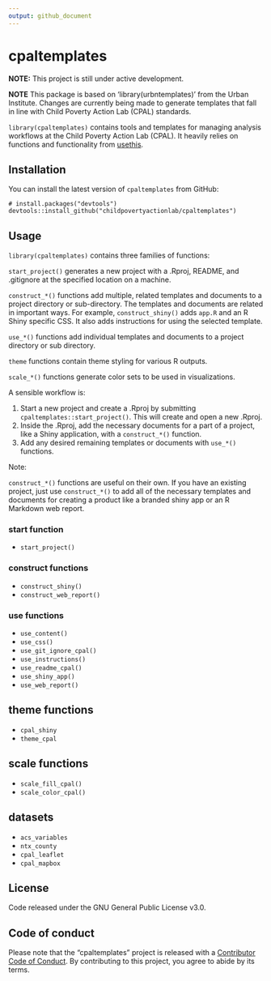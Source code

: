 ```yaml
---
output: github_document
---
```


# cpaltemplates

**NOTE:** This project is still under active development. 

**NOTE** This package is based on 'library(urbntemplates)' from the Urban Institute. Changes are currently being made to generate templates that fall in line with Child Poverty Action Lab (CPAL) standards.

`library(cpaltemplates)` contains tools and templates for managing analysis workflows at the Child Poverty Action Lab (CPAL). It heavily relies on functions and functionality from [usethis](https://github.com/r-lib/usethis).

## Installation

You can install the latest version of `cpaltemplates` from GitHub:

```
# install.packages("devtools")
devtools::install_github("childpovertyactionlab/cpaltemplates")
```

## Usage

`library(cpaltemplates)` contains three families of functions:

`start_project()` generates a new project with a .Rproj, README, and .gitignore at the specified location on a machine.

`construct_*()` functions add multiple, related templates and documents to a project directory or sub-directory. The templates and documents are related in important ways. For example, `construct_shiny()` adds `app.R` and an R Shiny specific CSS. It also adds instructions for using the selected template.  

`use_*()` functions add individual templates and documents to a project directory or sub directory.

`theme` functions contain theme styling for various R outputs.

`scale_*()` functions generate color sets to be used in visualizations.

A sensible workflow is:

1) Start a new project and create a .Rproj by submitting `cpaltemplates::start_project()`. This will create and open a new .Rproj. 
2) Inside the .Rproj, add the necessary documents for a part of a project, like a Shiny application, with a `construct_*()` function.
3) Add any desired remaining templates or documents with `use_*()` functions. 

Note:

`construct_*()` functions are useful on their own. If you have an existing project, just use `construct_*()` to add all of the necessary templates and documents for creating a product like a branded shiny app or an R Markdown web report. 

### start function

 * `start_project()`

### construct functions

 * `construct_shiny()`
 * `construct_web_report()`

### use functions

 * `use_content()`
 * `use_css()`
 * `use_git_ignore_cpal()`
 * `use_instructions()`
 * `use_readme_cpal()`
 * `use_shiny_app()`
 * `use_web_report()`

## theme functions
 * `cpal_shiny`
 * `theme_cpal`

## scale functions
 * `scale_fill_cpal()`
 * `scale_color_cpal()`

## datasets
 * `acs_variables`
 * `ntx_county`
 * `cpal_leaflet`
 * `cpal_mapbox`

## License

Code released under the GNU General Public License v3.0.

## Code of conduct

Please note that the "cpaltemplates" project is released with a [Contributor Code of Conduct](CODE_OF_CONDUCT.md). By contributing to this project, you agree to abide by its terms.
